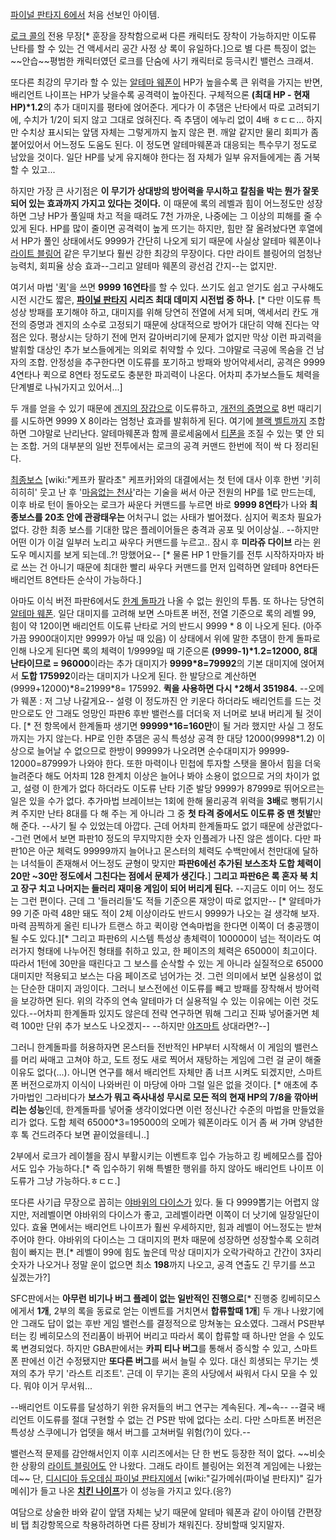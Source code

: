 [[파이널 판타지 6]]에서 처음 선보인 아이템. 

[[로크 콜]]의 전용 무장[* 훈장을 장착함으로써 다른 캐릭터도 장착이 가능하지만 이도류 난타를 할 수 있는 건 액세서리 공간 사정 상 록이 유일하다.]으로 별 다른 특징이 없는 ~~안습~~평범한 캐릭터였던 로크를 단숨에 사기 캐릭터로 등극시킨 밸런스 크래셔.

또다른 최강의 무기라 할 수 있는 [[알테마 웨폰]]이 HP가 높을수록 큰 위력을 가지는 반면, 배리언트 나이프는 HP가 낮을수록 공격력이 높아진다. 구체적으론 '''(최대 HP - 현재 HP)*1.2'''의 추가 대미지를 평타에 얹어준다. 게다가 이 추댐은 난타에서 따로 고려되기에, 수치가 1/2이 되지 않고 그대로 얹혀진다. 즉 추댐이 에누리 없이 4배 ㅎㄷㄷ... 하지만 수치상 표시되는 앞댐 자체는 그렇게까지 높지 않은 편. 깨알 같지만 물리 회피가 좀 붙어있어서 어느정도 도움도 된다. 이 정도면 알테마웨폰과 대응되는 특수무기 정도로 남았을 것이다. 일단 HP를 낮게 유지해야 한다는 점 자체가 일부 유저들에게는 좀 거북할 수 있고... 

하지만 가장 큰 사기점은 '''이 무기가 상대방의 방어력을 무시하고 칼침을 박는 뭔가 잘못되어 있는 효과까지 가지고 있다는 것이다.''' 이 때문에 록의 레벨과 힘이 어느정도만 성장하면 그냥 HP가 풀일때 차고 적을 때려도 7천 가까운, 나중에는 그 이상의 피해를 줄 수 있게 된다.  HP를 많이 줄이면 공격력이 높게 뜨기는 하지만, 힘만 잘 올려놨다면 후열에서 HP가 풀인 상태에서도 9999가 간단히 나오게 되기 때문에 사실상 알테마 웨폰이나 [[라이트 블링어]] 같은 무기보다 훨씬 강한 최강의 무장이다. 다만 라이트 블링어의 엄청난 능력치, 회피율 상승 효과--그리고 알테마 웨폰의 광선검 간지--는 없지만.

여기서 마법 '[[퀵]]'을 쓰면 '''9999 16연타'''를 할 수 있다. 쓰기도 쉽고 얻기도 쉽고 구사해도 시전 시간도 짧은, '''[[파이널 판타지]] 시리즈 최대 데미지 시전법 중 하나.''' [* 다만 이도류 특성상 방패를 포기해야 하고, 대미지를 위해 당연히 전열에 서게 되며, 액세서리 칸도 개전의 증명과 겐지의 소수로 고정되기 때문에 상대적으로 방어가 대단히 약해 진다는 약점은 있다. 평상시는 당하기 전에 먼저 갈아버리기에 문제가 없지만 막상 이런 파괴력을 발휘할 대상인 추가 보스들에게는 의외로 취약할 수 있다. 그야말로 극공에 목숨을 건 남자의 조합. 안정성을 추구한다면 이도류를 포기하고 방패와 방어악세서리, 공격은 9999 4연타나 퀵으로 8연타 정도로도 충분한 파괴력이 나온다. 어차피 추가보스들도 체력을 단계별로 나눠가지고 있어서...] 

두 개를 얻을 수 있기 때문에 [[겐지의 장갑]]으로 이도류하고, [[개전의 증명]]으로 8번 때리기를 시도하면 9999 X 8이라는 엄청난 효과를 발휘하게 된다. 여기에 [[블랙 벨트]]까지 조합하면 그야말로 난리난다. 알테마웨폰과 함께 콜로세움에서 [[티폰]]을 조질 수 있는 몇 안 되는 조합. 거의 대부분의 일반 전투에서는 로크의 공격 커맨드 한번에 적이 싹 다 정리된다.

[[최종보스]] [wiki:"케프카 팔라초" 케프카]와의 대결에서는 첫 턴에 대사 이후 한번 '키히히히히' 웃고 난 후 '[[마음없는 천사]]'라는 기술을 써서 아군 전원의 HP를 1로 만드는데, 이후 바로 턴이 돌아오는 로크가 싸운다 커맨드를 누르면 바로 '''9999 8연타'''가 나와 '''최종보스를 20초 안에 관광태우는''' 어처구니 없는 사태가 벌어졌다. 심지어 퀵조차 필요가 없다. 강한 최종 보스를 기대한 많은 플레이어들은 충격과 공포 및 어이상실.. --하지만 어떤 이가 이걸 일부러 노리고 싸우다 커맨드를 누르고.. 잠시 후 '''미라쥬 다이브''' 라는 윈도우 메시지를 보게 되는데..?! 망했어요-- [* 물론 HP 1 만들기를 전투 시작하자마자 바로 쓰는 건 아니기 때문에 최대한 빨리 싸우다 커맨드를 먼저 입력하면 알테마 8연타든 배리언트 8연타든 순삭이 가능하다.]

아마도 이식 버전 파판6에서도 [[한계 돌파]]가 나올 수 없는 원인의 투톱. 또 하나는 당연히 [[알테마 웨폰]]. 일단 대미지를 고려해 보면 스마트폰 버전, 전열 기준으로 록의 레벨 99, 힘이 약 120이면 배리언트 이도류 난타로 거의 반드시 9999 * 8 이 나오게 된다. (아주 가끔 9900대이지만 9999가 아닐 때 있음) 이 상태에서 위에 말한 추댐이 한계 돌파로 인해 나오게 된다면 록의 체력이 1/9999일 때 기준으론 '''(9999-1)*1.2=12000, 8대 난타이므로 = 96000'''이라는 추가 대미지가 '''9999*8=79992'''의 기본 대미지에 얹어져서 '''도합 175992'''이라는 대미지가 나오게 된다. 한 발당으로 계산하면 (9999+12000)*8=21999*8= 175992. '''퀵을 사용하면 다시 *2해서 351984.''' --오메가 웨폰 : 저 그냥 나갈게요-- 설령 이 정도까진 안 키운다 하더라도 배리언트를 드는 것 만으로도 안 그래도 엉망인 파판6 후반 밸런스를 더더욱 저 너머로 보내 버리게 될 것이다. [* 전 항목에서 한계돌파 생기면 '''99999*16=160만'''이 될 거라 했지만 사실 그 정도까지는 가지 않는다. HP로 인한 추댐은 공식 특성상 공격 한 대당 12000(9998*1.2) 이상으로 늘어날 수 없으므로 한방이 99999가 나오려면 순수대미지가 99999-12000=87999가 나와야 한다. 또한 마력이나 민첩에 투자할 스탯을 몰아서 힘을 더욱 늘려준다 해도 어차피 128 한계치 이상은 늘어나 봐야 소용이 없으므로 거의 차이가 없고, 설령 이 한계가 없다 하더라도 이도류 난타 기준 발당 9999가 87999로 뛰어오르는 일은 있을 수가 없다. 추가마법 브레이브는 1회에 한해 물리공격 위력을 '''3배'''로 뻥튀기시켜 주지만 난타 8대를 다 해 주는 게 아니라 그 중 '''첫 타격 중에서도 이도류 중 맨 첫발'''만 해 준다. --사기 될 수 있었는데 아깝다. 근데 어차피 한계돌파도 없기 때문에 상관없다--그런 면에서 보면 파판10 정도의 무지막지한 숫자 인플레가 나진 않은 셈이다. 다만 파판10은 아군 체력도 99999까지 늘어나고 몬스터의 체력도 수백만에서 천만대에 달하는 녀석들이 존재해서 어느정도 균형이 맞지만 '''파판6에선 추가된 보스조차 도합 체력이 20만 ~30만 정도에서 그친다는 점에서 문제가 생긴다.'''] '''그리고 파판6은 록 혼자 북 치고 장구 치고 나머지는 들러리 재미용 게임이 되어 버리게 된다.''' --지금도 이미 어느 정도는 그런 편이다. 근데 그 '들러리들'도 적들 기준으론 재앙이 따로 없지만-- [* 알테마가 99 기준 마력 48만 돼도 적이 2체 이상이라도 반드시 9999가 나오는 걸 생각해 보자. 마력 끔찍하게 올린 티나가 트랜스 하고 퀵이랑 연속마법을 한다면 이쪽이 더 충공깽이 될 수도 있다.][* 그리고 파판6의 시스템 특성상 총체력이 100000이 넘는 적이라도 여러가지 형태에 나누어진 형태를 취하고 있고, 한 페이즈의 체력은 65000이 최고이다. 따라서 1턴에 30만을 때린다고 그 보스를 순삭할 수 있는 게 아니라 실질적으로 65000대미지만 적용되고 보스는 다음 페이즈로 넘어가는 것. 그런 의미에서 보면 실용성이 없는 단순한 대미지 과잉이다. 그러니 보스전에선 이도류를 빼고 방패를 장착해서 방어력을 보강하면 된다. 위의 각주의 연속 알테마가 더 실용적일 수 있는 이유에는 이런 것도 있다.--어차피 한계돌파 있지도 않은데 전략 연구하면 뭐해 그리고 진짜 넣어줄거면 체력 100만 단위 추가 보스도 나오겠지-- --하지만 [[야즈마트]] 상대라면?--]

그러니 한계돌파를 허용하자면 몬스터들 전반적인 HP부터 시작해서 이 게임의 밸런스를 머리 싸매고 고쳐야 하고, 도트 정도 새로 찍어서 재탕하는 게임에 그런 걸 굳이 해줄 이유도 없다(...). 아니면 연구를 해서 배리언트 자체만 좀 너프 시켜도 되겠지만, 스마트폰 버전으로까지 이식이 나와버린 이 마당에 아마 그럴 일은 없을 것이다. [* 애초에 추가마법인 그라비다가 '''보스가 뭐고 즉사내성 무시로 모든 적의 현재 HP의 7/8을 깎아버리는 성능'''인데, 한계돌파를 넣어줄 생각이었다면 이런 정신나간 수준의 마법을 만들었을 리가 없다. 도합 체력 65000*3=195000의 오메가 웨폰이라도 이거 좀 써 가며 양념한 후 톡 건드려주다 보면 끝이었을테니..]

2부에서 로크가 레이첼을 잠시 부활시키는 이벤트후 입수 가능하고 킹 베헤모스를 잡아서도 입수 가능하다.[* 즉 입수하기 위해 특별한 행위를 하지 않아도 배리언트 나이프 이도류가 그냥 가능하다.ㅎㄷㄷ.]

또다른 사기급 무장으로 꼽히는 [[야바위의 다이스]]가 있다. 둘 다 9999뽑기는 어렵지 않지만, 저레벨이면 야바위의 다이스가 좋고, 고레벨이라면 이쪽이 더 낫기에 일장일단이 있다. 효율 면에서는 배리언트 나이프가 훨씬 우세하지만, 힘과 레벨이 어느정도는 받쳐주어야 한다. 야바위의 다이스는 그 대미지의 편차 때문에 성장하면 성장할수록 오히려 힘이 빠지는 편.[* 레벨이 99에 힘도 높은데 막상 대미지가 오락가락하고 간간이 3자리 숫자가 나오거나 정말 운이 없으면 최소 '''198'''까지 나오고, 공격 연출도 긴 무기를 쓰고 싶겠는가?]

SFC판에서는 '''아무런 비기나 버그 플레이 없는 일반적인 진행으로'''[* 진행중 킹베히모스에게서 '''1개''', 2부의 록을 동료로 얻는 이벤트를 거치면서 '''합류할때 1개'''] 두 개나 나왔기에 안 그래도 답이 없는 후반 게임 밸런스를 결정적으로 망쳐놓는 요소였다. 그래서 PS판부터는 킹 베히모스의 전리품이 바뀌어 버리고 따라서 록이 합류할 때 하나만 얻을 수 있도록 변경되었다. 하지만 GBA판에서는 '''카피 티나 버그'''를 통해서 증식할 수 있고, 스마트폰 판에선 이건 수정됐지만 '''또다른 버그'''를 써서 늘릴 수 있다. 대신 희생되는 무기는 셋져의 추가 무기 '라스트 리조트'. 근데 이 무기는 혼의 사당에서 싸워서 다시 모을 수 있다. 뭐야 이거 무서워...

--배리언트 이도류를 달성하기 위한 유저들의 버그 연구는 계속된다. 계~속--
--결국 배리언트 이도류를 절대 구현할 수 없는 건 PS판 밖에 없다는 소리. 다만 스마트폰 버전은 특성상 스쿠에니가 업뎃을 해서 버그를 고쳐버릴 위험(?)이 있다.--

밸런스적 문제를 감안해서인지 이후 시리즈에서는 단 한 번도 등장한 적이 없다. ~~비슷한 상황의 [[라이트 블링어]]도 안 나왔다. 그래도 라이트 블링어는 외전격 게임에는 나왔는데~~ 단, [[디시디아 듀오데심 파이널 판타지]]에서 [wiki:"길가메쉬(파이널 판타지)" 길가메쉬]가 들고 나온 '''[[치킨 나이프]]'''가 이 성능을 가지고 있다.(응?)

여담으로 상술한 바와 같이 앞댐 자체는 낮기 때문에 알테마 웨폰과 같이 아이템 간편장비 탭 최강항목으로 착용하려하면 다른 장비가 채워진다. 장비할때 잊지말자.
